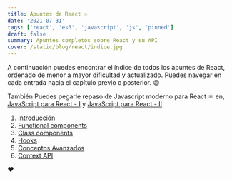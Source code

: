 ```yaml
---
title: Apuntes de React ⚛️
date: '2021-07-31'
tags: ['react', 'es6', 'javascript', 'js', 'pinned']
draft: false
summary: Apuntes completos sobre React y su API
cover: /static/blog/react/indice.jpg
---
```


A continuación puedes encontrar el índice de todos los apuntes de React, ordenado de menor a mayor dificultad y actualizado. Puedes navegar en cada entrada hacia el capítulo previo o posterior. 😄

También Puedes pegarle repaso de Javascript moderno para React ⚛️ en, <a href="/blog/javascript/js-react-uno" target="_blank" rel="noopener noreferrer">JavaScript para React - I</a> y <a href="/blog/javascript/js-react-dos" target="_blank" rel="noopener noreferrer">JavaScript para React - II</a>

1. <a href="/blog/react/intro" target="_blank" rel="noopener noreferrer">
     Introducción
   </a>
2. <a href="/blog/react/functional-components" target="_blank" rel="noopener noreferrer">
     Functional components
   </a>
3. <a href="/blog/react/class-components" target="_blank" rel="noopener noreferrer">
     Class components
   </a>
4. <a href="/blog/react/hooks" target="_blank" rel="noopener noreferrer">
     Hooks
   </a>
5. <a href="/blog/react/conceptos-avanzados" target="_blank" rel="noopener noreferrer">
     Conceptos Avanzados
   </a>
6. <a href="/blog/react/context-api" target="_blank" rel="noopener noreferrer">
     Context API
   </a>

❤️
